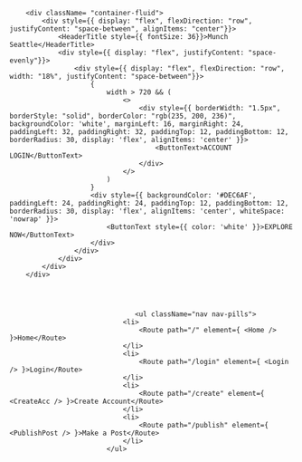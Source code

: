         <div className= "container-fluid">
            <div style={{ display: "flex", flexDirection: "row", justifyContent: "space-between", alignItems: "center"}}>
                <HeaderTitle style={{ fontSize: 36}}>Munch Seattle</HeaderTitle>
                <div style={{ display: "flex", justifyContent: "space-evenly"}}>
                    <div style={{ display: "flex", flexDirection: "row", width: "18%", justifyContent: "space-between"}}>
                        {
                            width > 720 && (
                                <>
                                    <div style={{ borderWidth: "1.5px", borderStyle: "solid", borderColor: "rgb(235, 200, 236)", backgroundColor: 'white', marginLeft: 16, marginRight: 24, paddingLeft: 32, paddingRight: 32, paddingTop: 12, paddingBottom: 12, borderRadius: 30, display: 'flex', alignItems: 'center' }}>
                                        <ButtonText>ACCOUNT LOGIN</ButtonText>
                                    </div>
                                </>
                            )
                        }
                        <div style={{ backgroundColor: '#DEC6AF', paddingLeft: 24, paddingRight: 24, paddingTop: 12, paddingBottom: 12, borderRadius: 30, display: 'flex', alignItems: 'center', whiteSpace: 'nowrap' }}>
                            <ButtonText style={{ color: 'white' }}>EXPLORE NOW</ButtonText>
                        </div>
                    </div>
                </div>
            </div>
        </div>




                                   <ul className="nav nav-pills">
                                <li>
                                    <Route path="/" element={ <Home /> }>Home</Route>
                                </li>
                                <li>
                                    <Route path="/login" element={ <Login /> }>Login</Route>
                                </li>
                                <li>
                                    <Route path="/create" element={ <CreateAcc /> }>Create Account</Route>
                                </li>
                                <li>
                                    <Route path="/publish" element={ <PublishPost /> }>Make a Post</Route>
                                </li>
                            </ul>